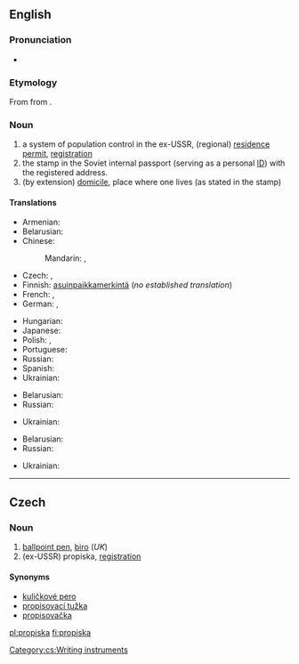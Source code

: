 ==English==
{{wikipedia}}

===Pronunciation===
* {{IPA|/prəˈpɪskə/}}

===Etymology===
From {{etyl|ru}} {{term|прописка||tr=propíska|lang=ru|sc=Cyrl}} from {{term|прописывать||tr=propísyvat'|write into|lang=ru|sc=Cyrl}}.

===Noun===
{{en-noun|-}}

# a system of population control in the ex-USSR, (regional) [[residence permit]], [[registration]]
# the stamp in the Soviet internal passport (serving as a personal [[ID]]) with the registered address.
# (by extension) [[domicile]], place where one lives (as stated in the stamp)

====Translations====
{{trans-top|mandatory registration in ex-USSR}}
* Armenian: {{t|hy|գրանցում|tr=granc’um|sc=Armn}}
* Belarusian: {{t|be|прапіска|f|tr=prapíska|sc=Cyrl}}
* Chinese:
*: Mandarin: {{t|zh|居民許可證|sc=Hani}}, {{t|zh|居民许可证|tr=jūmín xǔkě zhèng|sc=Hani}}
* Czech: {{t|cs|registrace|f}}, {{t|cs|propiska|f}}
* Finnish: [[asuinpaikka]][[merkintä]] (''no established translation'')
* French: {{t|fr|propiska|f}}, {{t|fr|enregistrement|m}}
* German: {{t|de|Propiska|f}}, {{t|de|Anmeldung}}
{{trans-mid}}
* Hungarian: {{t|hu|propiszka}}
* Japanese: {{t|ja|プロピスカ|tr=puropisuka|sc=Jpan}}
* Polish: {{t|pl|zameldowanie|n}}, {{t|pl|propiska|f}}
* Portuguese: {{t|pt|propiska|f}}
* Russian: {{t|ru|прописка|f|tr=propíska|sc=Cyrl}}
* Spanish: {{t|es|propiska|f}}
* Ukrainian: {{t|uk|прописка|f|tr=propýska|sc=Cyrl}}
{{trans-bottom}}

{{trans-top|stamp}}
* Belarusian: {{t|be|прапіска|f|tr=prapíska|sc=Cyrl}}
* Russian: {{t|ru|прописка|f|tr=propíska|sc=Cyrl}}
{{trans-mid}}
* Ukrainian: {{t|uk|прописка|f|tr=propýska|sc=Cyrl}}
{{trans-bottom}}

{{trans-top|domicile}}
* Belarusian: {{t|be|прапіска|f|tr=prapíska|sc=Cyrl}}
* Russian: {{t|ru|прописка|f|tr=propíska|sc=Cyrl}}
{{trans-mid}}
* Ukrainian: {{t|uk|прописка|f|tr=propýska|sc=Cyrl}}
{{trans-bottom}}

----

==Czech==

===Noun===
{{cs-noun|g=f}}

# [[ballpoint pen]], [[biro]] (''UK'')
# (ex-USSR) propiska, [[registration]]

====Synonyms====
* [[kuličkové pero]] {{n}}
* [[propisovací tužka]] {{f}} {{i|rare}}
* [[propisovačka]] {{f}} {{i|rare}}

[[Category:cs:Writing instruments]]

[[pl:propiska]]
[[fi:propiska]]